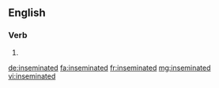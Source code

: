 ==English==

===Verb===
{{head|en}}

# {{en-past of|inseminate}}

[[de:inseminated]]
[[fa:inseminated]]
[[fr:inseminated]]
[[mg:inseminated]]
[[vi:inseminated]]